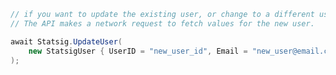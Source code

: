 ```csharp
// if you want to update the existing user, or change to a different user, call UpdateUser.
// The API makes a network request to fetch values for the new user.

await Statsig.UpdateUser(
    new StatsigUser { UserID = "new_user_id", Email = "new_user@email.com" },
);
```
